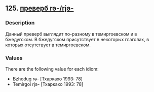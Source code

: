 ## 125. <a href =  'https://agricolamz.github.io/The_Circassian_Isoglosses_Database/125.html'>преверб rə-/rjə-</a>
### Description

Данный преверб выглядит по-разному в темиргоевском и в бжедугском. В бжедугском присутствует в некоторых глаголах, в которых отсутствует в темиргоевском.

### Values
There are the following value for each idiom:

* Bzhedug  rə- [Тхаркахо 1993: 78] 
* Temirgoi  rjə- [Тхаркахо 1993: 78] 

